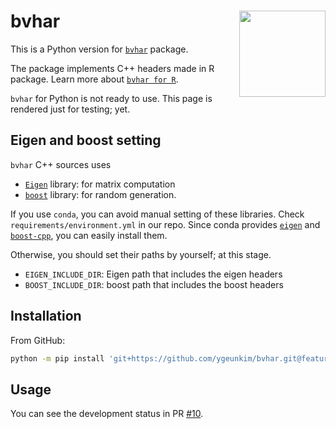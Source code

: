 # bvhar <a href="https://github.com/ygeunkim/bvhar/tree/feature/python/python/"><img src="logo.png" align="right" height="138" /></a>

This is a Python version for [`bvhar`](https://cloud.r-project.org/web/packages/bvhar/index.html) package.

The package implements C++ headers made in R package.
Learn more about [`bvhar for R`](https://ygeunkim.github.io/package/bvhar/index.html).

::: {.callout-note}
`bvhar` for Python is not ready to use. This page is rendered just for testing; yet.
:::

## Eigen and boost setting

`bvhar` C++ sources uses

- [`Eigen`](https://eigen.tuxfamily.org/index.php?title=Main_Page) library: for matrix computation
- [`boost`](https://www.boost.org) library: for random generation.

If you use `conda`, you can avoid manual setting of these libraries.
Check `requirements/environment.yml` in our repo.
Since conda provides [`eigen`](https://anaconda.org/conda-forge/eigen) and [`boost-cpp`](https://anaconda.org/conda-forge/boost-cpp), you can easily install them.

Otherwise, you should set their paths by yourself; at this stage.

- `EIGEN_INCLUDE_DIR`: Eigen path that includes the eigen headers
- `BOOST_INCLUDE_DIR`: boost path that includes the boost headers

## Installation

From GitHub:

```bash
python -m pip install 'git+https://github.com/ygeunkim/bvhar.git@feature/python#egg=bvhar&subdirectory=python'
```

## Usage

You can see the development status in PR [#10](https://github.com/ygeunkim/bvhar/pull/10).


